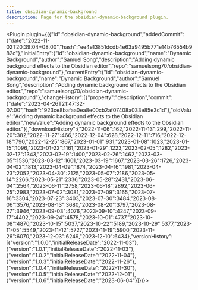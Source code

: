 ---
title: obsidian-dynamic-background
description: Page for the obsidian-dynamic-background plugin.
---


<Plugin plugin={({"id":"obsidian-dynamic-background","addedCommit":{"date":"2022-11-02T20:39:04+08:00","hash":"ee4e13851dcdb4e63a9495b771e14b76554b982c"},"initialEntry":{"id":"obsidian-dynamic-background","name":"Dynamic Background","author":"Samuel Song","description":"Adding dynamic background effects to the Obsidian editor","repo":"samuelsong70/obsidian-dynamic-background"},"currentEntry":{"id":"obsidian-dynamic-background","name":"Dynamic Background","author":"Samuel Song","description":"Adding dynamic background effects to the Obsidian editor.","repo":"samuelsong70/obsidian-dynamic-background"},"changeHistory":[{"property":"description","commit":{"date":"2023-04-26T21:47:32-07:00","hash":"923ce8bafaa0ea8e00cb2af07408a033e85e3c1d"},"oldValue":"Adding dynamic background effects to the Obsidian editor","newValue":"Adding dynamic background effects to the Obsidian editor."}],"downloadHistory":{"2022-11-06":162,"2022-11-13":299,"2022-11-20":382,"2022-11-27":466,"2022-12-04":628,"2022-12-11":716,"2022-12-18":790,"2022-12-25":867,"2023-01-01":931,"2023-01-08":1023,"2023-01-15":1096,"2023-01-22":1161,"2023-01-29":1223,"2023-02-05":1282,"2023-02-12":1343,"2023-02-19":1400,"2023-02-26":1462,"2023-03-05":1536,"2023-03-12":1601,"2023-03-19":1667,"2023-03-26":1726,"2023-04-02":1813,"2023-04-09":1874,"2023-04-16":1981,"2023-04-23":2052,"2023-04-30":2125,"2023-05-07":2186,"2023-05-14":2266,"2023-05-21":2336,"2023-05-28":2431,"2023-06-04":2564,"2023-06-11":2758,"2023-06-18":2892,"2023-06-25":2983,"2023-07-02":3081,"2023-07-09":3165,"2023-07-16":3304,"2023-07-23":3403,"2023-07-30":3484,"2023-08-06":3576,"2023-08-13":3680,"2023-08-20":3797,"2023-08-27":3946,"2023-09-03":4076,"2023-09-10":4247,"2023-09-17":4402,"2023-09-24":4578,"2023-10-01":4737,"2023-10-08":4870,"2023-10-15":5037,"2023-10-22":5189,"2023-10-29":5377,"2023-11-05":5549,"2023-11-12":5727,"2023-11-19":5900,"2023-11-26":6070,"2023-12-03":6249,"2023-12-10":6434},"versionHistory":[{"version":"1.0.0","initialReleaseDate":"2022-11-03"},{"version":"1.0.1","initialReleaseDate":"2022-11-03"},{"version":"1.0.2","initialReleaseDate":"2022-11-04"},{"version":"1.0.3","initialReleaseDate":"2022-11-26"},{"version":"1.0.4","initialReleaseDate":"2022-11-30"},{"version":"1.0.5","initialReleaseDate":"2022-12-01"},{"version":"1.0.6","initialReleaseDate":"2023-06-04"}]})}></Plugin>